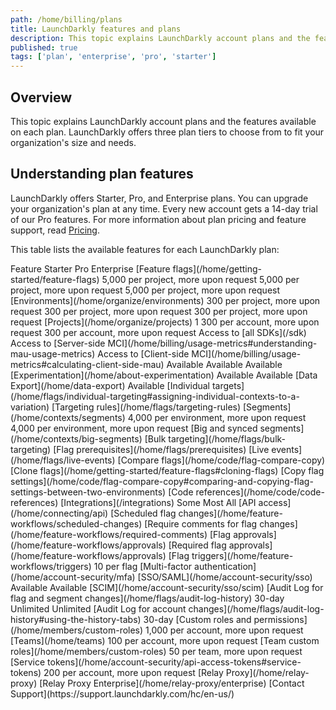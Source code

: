 ```yaml
---
path: /home/billing/plans
title: LaunchDarkly features and plans
description: This topic explains LaunchDarkly account plans and the features available on each plan.
published: true
tags: ['plan', 'enterprise', 'pro', 'starter']
---
```


## Overview

This topic explains LaunchDarkly account plans and the features available on each plan. LaunchDarkly offers three plan tiers to choose from to fit your organization's size and needs.

## Understanding plan features

LaunchDarkly offers Starter, Pro, and Enterprise plans. You can upgrade your organization's plan at any time. Every new account gets a 14-day trial of our Pro features. For more information about plan pricing and feature support, read [Pricing](https://launchdarkly.com/pricing/).

This table lists the available features for each LaunchDarkly plan:

<Table>
  <TableHeader>
    <TableHeadCell>Feature</TableHeadCell>
    <TableHeadCell>Starter</TableHeadCell>
    <TableHeadCell>Pro</TableHeadCell>
    <TableHeadCell>Enterprise</TableHeadCell>
  </TableHeader>
  <TableBody>
    <TableRow>
     <TableCell>[Feature flags](/home/getting-started/feature-flags)</TableCell>
     <TableCell>5,000 per project, more upon request</TableCell>
     <TableCell>5,000 per project, more upon request</TableCell>
     <TableCell>5,000 per project, more upon request</TableCell>
   </TableRow>
   <TableRow>
    <TableCell>[Environments](/home/organize/environments)</TableCell>
    <TableCell>300 per project, more upon request</TableCell>
    <TableCell>300 per project, more upon request</TableCell>
    <TableCell>300 per project, more upon request</TableCell>
   </TableRow>
    <TableRow>
    <TableCell>[Projects](/home/organize/projects)</TableCell>
    <TableCell>1</TableCell>
    <TableCell>300 per account, more upon request</TableCell>
    <TableCell>300 per account, more upon request</TableCell>
   </TableRow>
   <TableRow>
    <TableCell>Access to [all SDKs](/sdk)</TableCell>
    <TableCell><Icon name="checkbox-marked-circle" height="1.5rem" fill="primarySafe"></Icon></TableCell>
    <TableCell><Icon name="checkbox-marked-circle" height="1.5rem" fill="primarySafe"></Icon></TableCell>
    <TableCell><Icon name="checkbox-marked-circle" height="1.5rem" fill="primarySafe"></Icon></TableCell>
   </TableRow>
   <TableRow>
    <TableCell>Access to [Server-side MCI](/home/billing/usage-metrics#understanding-mau-usage-metrics)</TableCell>
    <TableCell><Icon name="checkbox-marked-circle" height="1.5rem" fill="primarySafe"></Icon></TableCell>
    <TableCell><Icon name="checkbox-marked-circle" height="1.5rem" fill="primarySafe"></Icon></TableCell>
    <TableCell><Icon name="checkbox-marked-circle" height="1.5rem" fill="primarySafe"></Icon></TableCell>
   </TableRow>
   <TableRow>
    <TableCell>Access to [Client-side MCI](/home/billing/usage-metrics#calculating-client-side-mau)</TableCell>
    <TableCell>Available</TableCell>
    <TableCell>Available</TableCell>
    <TableCell>Available</TableCell>
   </TableRow>
   <TableRow>
    <TableCell>[Experimentation](/home/about-experimentation)</TableCell>
    <TableCell></TableCell>
    <TableCell>Available</TableCell>
    <TableCell>Available</TableCell>
   </TableRow>
   <TableRow>
    <TableCell>[Data Export](/home/data-export)</TableCell>
    <TableCell></TableCell>
    <TableCell></TableCell>
    <TableCell>Available</TableCell>
   </TableRow>
   <TableRow>
    <TableCell>[Individual targets](/home/flags/individual-targeting#assigning-individual-contexts-to-a-variation)</TableCell>
    <TableCell><Icon name="checkbox-marked-circle" height="1.5rem" fill="primarySafe"></Icon></TableCell>
    <TableCell><Icon name="checkbox-marked-circle" height="1.5rem" fill="primarySafe"></Icon></TableCell>
    <TableCell><Icon name="checkbox-marked-circle" height="1.5rem" fill="primarySafe"></Icon></TableCell>
   </TableRow>
   <TableRow>
    <TableCell>[Targeting rules](/home/flags/targeting-rules)</TableCell>
    <TableCell><Icon name="checkbox-marked-circle" height="1.5rem" fill="primarySafe"></Icon></TableCell>
    <TableCell><Icon name="checkbox-marked-circle" height="1.5rem" fill="primarySafe"></Icon></TableCell>
    <TableCell><Icon name="checkbox-marked-circle" height="1.5rem" fill="primarySafe"></Icon></TableCell>
   </TableRow>
   <TableRow>
    <TableCell>[Segments](/home/contexts/segments)</TableCell>
    <TableCell></TableCell>
    <TableCell>4,000 per environment, more upon request</TableCell>
    <TableCell>4,000 per environment, more upon request</TableCell>
   </TableRow>
   <TableRow>
    <TableCell>[Big and synced segments](/home/contexts/big-segments)</TableCell>
    <TableCell></TableCell>
    <TableCell></TableCell>
    <TableCell><Icon name="checkbox-marked-circle" height="1.5rem" fill="primarySafe"></Icon></TableCell>
   </TableRow>
   <TableRow>
    <TableCell>[Bulk targeting](/home/flags/bulk-targeting)</TableCell>
    <TableCell></TableCell>
    <TableCell></TableCell>
    <TableCell><Icon name="checkbox-marked-circle" height="1.5rem" fill="primarySafe"></Icon></TableCell>
   </TableRow>
   <TableRow>
    <TableCell>[Flag prerequisites](/home/flags/prerequisites)</TableCell>
    <TableCell></TableCell>
    <TableCell></TableCell>
    <TableCell><Icon name="checkbox-marked-circle" height="1.5rem" fill="primarySafe"></Icon></TableCell>
   </TableRow>
   <TableRow>
    <TableCell>[Live events](/home/flags/live-events)</TableCell>
    <TableCell><Icon name="checkbox-marked-circle" height="1.5rem" fill="primarySafe"></Icon></TableCell>
    <TableCell><Icon name="checkbox-marked-circle" height="1.5rem" fill="primarySafe"></Icon></TableCell>
    <TableCell><Icon name="checkbox-marked-circle" height="1.5rem" fill="primarySafe"></Icon></TableCell>
   </TableRow>
   <TableRow>
    <TableCell>[Compare flags](/home/code/flag-compare-copy)</TableCell>
    <TableCell><Icon name="checkbox-marked-circle" height="1.5rem" fill="primarySafe"></Icon></TableCell>
    <TableCell><Icon name="checkbox-marked-circle" height="1.5rem" fill="primarySafe"></Icon></TableCell>
    <TableCell><Icon name="checkbox-marked-circle" height="1.5rem" fill="primarySafe"></Icon></TableCell>
   </TableRow>
   <TableRow>
    <TableCell>[Clone flags](/home/getting-started/feature-flags#cloning-flags)</TableCell>
    <TableCell></TableCell>
    <TableCell><Icon name="checkbox-marked-circle" height="1.5rem" fill="primarySafe"></Icon></TableCell>
    <TableCell><Icon name="checkbox-marked-circle" height="1.5rem" fill="primarySafe"></Icon></TableCell>
   </TableRow>
   <TableRow>
    <TableCell>[Copy flag settings](/home/code/flag-compare-copy#comparing-and-copying-flag-settings-between-two-environments)</TableCell>
    <TableCell></TableCell>
    <TableCell></TableCell>
    <TableCell><Icon name="checkbox-marked-circle" height="1.5rem" fill="primarySafe"></Icon></TableCell>
   </TableRow>
   <TableRow>
    <TableCell>[Code references](/home/code/code-references)</TableCell>
    <TableCell></TableCell>
    <TableCell></TableCell>
    <TableCell><Icon name="checkbox-marked-circle" height="1.5rem" fill="primarySafe"></Icon></TableCell>
   </TableRow>
   <TableRow>
    <TableCell>[Integrations](/integrations)</TableCell>
    <TableCell>Some</TableCell>
    <TableCell>Most</TableCell>
    <TableCell>All</TableCell>
   </TableRow>
   <TableRow>
    <TableCell>[API access](/home/connecting/api)</TableCell>
    <TableCell></TableCell>
    <TableCell><Icon name="checkbox-marked-circle" height="1.5rem" fill="primarySafe"></Icon></TableCell>
    <TableCell><Icon name="checkbox-marked-circle" height="1.5rem" fill="primarySafe"></Icon></TableCell>
   </TableRow>
   <TableRow>
    <TableCell>[Scheduled flag changes](/home/feature-workflows/scheduled-changes)</TableCell>
    <TableCell></TableCell>
    <TableCell></TableCell>
    <TableCell><Icon name="checkbox-marked-circle" height="1.5rem" fill="primarySafe"></Icon></TableCell>
   </TableRow>
   <TableRow>
    <TableCell>[Require comments for flag changes](/home/feature-workflows/required-comments)</TableCell>
    <TableCell></TableCell>
    <TableCell></TableCell>
    <TableCell><Icon name="checkbox-marked-circle" height="1.5rem" fill="primarySafe"></Icon></TableCell>
   </TableRow>
   <TableRow>
    <TableCell>[Flag approvals](/home/feature-workflows/approvals)</TableCell>
    <TableCell></TableCell>
    <TableCell><Icon name="checkbox-marked-circle" height="1.5rem" fill="primarySafe"></Icon></TableCell>
    <TableCell><Icon name="checkbox-marked-circle" height="1.5rem" fill="primarySafe"></Icon></TableCell>
   </TableRow>
   <TableRow>
    <TableCell>[Required flag approvals](/home/feature-workflows/approvals)</TableCell>
    <TableCell></TableCell>
    <TableCell></TableCell>
    <TableCell><Icon name="checkbox-marked-circle" height="1.5rem" fill="primarySafe"></Icon></TableCell>
   </TableRow>
   <TableRow>
    <TableCell>[Flag triggers](/home/feature-workflows/triggers)</TableCell>
    <TableCell></TableCell>
    <TableCell></TableCell>
    <TableCell>10 per flag</TableCell>
   </TableRow>
   <TableRow>
    <TableCell>[Multi-factor authentication](/home/account-security/mfa)</TableCell>
    <TableCell><Icon name="checkbox-marked-circle" height="1.5rem" fill="primarySafe"></Icon></TableCell>
    <TableCell><Icon name="checkbox-marked-circle" height="1.5rem" fill="primarySafe"></Icon></TableCell>
    <TableCell><Icon name="checkbox-marked-circle" height="1.5rem" fill="primarySafe"></Icon></TableCell>
   </TableRow>
   <TableRow>
    <TableCell>[SSO/SAML](/home/account-security/sso)</TableCell>
    <TableCell>Available</TableCell>
    <TableCell>Available</TableCell>
    <TableCell><Icon name="checkbox-marked-circle" height="1.5rem" fill="primarySafe"></Icon></TableCell>
   </TableRow>
   <TableRow>
    <TableCell>[SCIM](/home/account-security/sso/scim)</TableCell>
    <TableCell></TableCell>
    <TableCell></TableCell>
    <TableCell><Icon name="checkbox-marked-circle" height="1.5rem" fill="primarySafe"></Icon></TableCell>
   </TableRow>
   <TableRow>
    <TableCell>[Audit Log for flag and segment changes](/home/flags/audit-log-history)</TableCell>
    <TableCell>30-day</TableCell>
    <TableCell>Unlimited</TableCell>
    <TableCell>Unlimited</TableCell>
   </TableRow>
   <TableRow>
    <TableCell>[Audit Log for account changes](/home/flags/audit-log-history#using-the-history-tabs)</TableCell>
    <TableCell></TableCell>
    <TableCell>30-day</TableCell>
    <TableCell><Icon name="checkbox-marked-circle" height="1.5rem" fill="primarySafe"></Icon></TableCell>
   </TableRow>
   <TableRow>
    <TableCell>[Custom roles and permissions](/home/members/custom-roles)</TableCell>
    <TableCell></TableCell>
    <TableCell></TableCell>
    <TableCell>1,000 per account, more upon request</TableCell>
   </TableRow>
   <TableRow>
    <TableCell>[Teams](/home/teams)</TableCell>
    <TableCell></TableCell>
    <TableCell></TableCell>
    <TableCell>100 per account, more upon request</TableCell>
   </TableRow>
   <TableRow>
    <TableCell>[Team custom roles](/home/members/custom-roles)</TableCell>
    <TableCell></TableCell>
    <TableCell></TableCell>
    <TableCell>50 per team, more upon request</TableCell>
   </TableRow>
   <TableRow>
    <TableCell>[Service tokens](/home/account-security/api-access-tokens#service-tokens)</TableCell>
    <TableCell></TableCell>
    <TableCell></TableCell>
    <TableCell>200 per account, more upon request</TableCell>
   </TableRow>
      <TableRow>
    <TableCell>[Relay Proxy](/home/relay-proxy)</TableCell>
    <TableCell><Icon name="checkbox-marked-circle" height="1.5rem" fill="primarySafe"></Icon></TableCell>
    <TableCell><Icon name="checkbox-marked-circle" height="1.5rem" fill="primarySafe"></Icon></TableCell>
    <TableCell><Icon name="checkbox-marked-circle" height="1.5rem" fill="primarySafe"></Icon></TableCell>
   </TableRow>
   <TableRow>
    <TableCell>[Relay Proxy Enterprise](/home/relay-proxy/enterprise)</TableCell>
    <TableCell></TableCell>
    <TableCell></TableCell>
    <TableCell><Icon name="checkbox-marked-circle" height="1.5rem" fill="primarySafe"></Icon></TableCell>
   </TableRow>
   <TableRow>
    <TableCell>[Contact Support](https://support.launchdarkly.com/hc/en-us/)</TableCell>
    <TableCell><Icon name="checkbox-marked-circle" height="1.5rem" fill="primarySafe"></Icon></TableCell>
    <TableCell><Icon name="checkbox-marked-circle" height="1.5rem" fill="primarySafe"></Icon></TableCell>
    <TableCell><Icon name="checkbox-marked-circle" height="1.5rem" fill="primarySafe"></Icon></TableCell>
   </TableRow>
</TableBody>
</Table>
